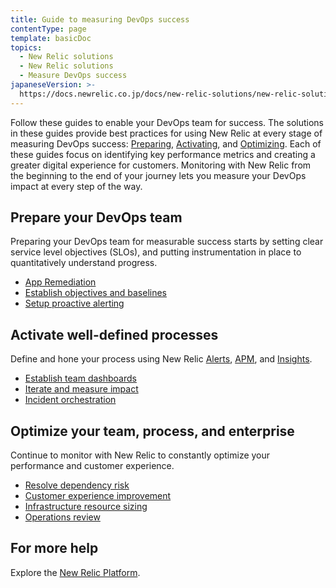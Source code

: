 ```yaml
---
title: Guide to measuring DevOps success
contentType: page
template: basicDoc
topics:
  - New Relic solutions
  - New Relic solutions
  - Measure DevOps success
japaneseVersion: >-
  https://docs.newrelic.co.jp/docs/new-relic-solutions/new-relic-solutions/measure-devops-success/guide-measuring-devops-success
---
```


Follow these guides to enable your DevOps team for success. The solutions in these guides provide best practices for using New Relic at every stage of measuring DevOps success: [Preparing](#prepare), [Activating](#activate), and [Optimizing](#optimize). Each of these guides focus on identifying key performance metrics and creating a greater digital experience for customers. Monitoring with New Relic from the beginning to the end of your journey lets you measure your DevOps impact at every step of the way.

## Prepare your DevOps team

Preparing your DevOps team for measurable success starts by setting clear service level objectives (SLOs), and putting instrumentation in place to quantitatively understand progress.

* [App Remediation](/docs/using-new-relic/welcome-new-relic/measure-devops-success/app-remediation-gather-performance-statistics)
* [Establish objectives and baselines](/docs/using-new-relic/welcome-new-relic/measure-devops-success/establish-objectives-baselines-define-team-slos)
* [Setup proactive alerting](/docs/using-new-relic/welcome-new-relic/measure-devops-success/set-proactive-alerting-understand-respond-performance-issues)

## Activate well-defined processes

Define and hone your process using New Relic [Alerts](/docs/alerts), [APM](/docs/apm), and [Insights](/docs/insights).

* [Establish team dashboards](/docs/using-new-relic/welcome-new-relic/measure-devops-success/establish-team-dashboards-gather-visualize-key-metrics)
* [Iterate and measure impact](/docs/using-new-relic/welcome-new-relic/measure-devops-success/iterate-measure-impact-track-metrics-after-deployments)
* [Incident orchestration](/docs/using-new-relic/welcome-new-relic/measure-devops-success/incident-orchestration-align-teams-tools-processes)

## Optimize your team, process, and enterprise

Continue to monitor with New Relic to constantly optimize your performance and customer experience.

* [Resolve dependency risk](/docs/using-new-relic/welcome-new-relic/measure-devops-success/resolve-dependency-risk-identify-analyze-potential-issues)
* [Customer experience improvement](/docs/using-new-relic/welcome-new-relic/measure-devops-success/customer-experience-improvement-track-experience-indicators)
* [Infrastructure resource sizing](/docs/using-new-relic/welcome-new-relic/measure-devops-success/infrastructure-resource-sizing-analyze-operation-metrics)
* [Operations review](/docs/using-new-relic/welcome-new-relic/measure-devops-success/operations-review-assess-optimize-team-progress)

## For more help

Explore the [New Relic Platform](https://newrelic.com/products).
